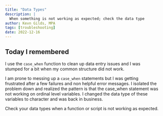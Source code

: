 ```yaml
---
title: "Data Types"
description: |
  When something is not working as expected; check the data type
author: Kevn Gilds, MPA
tags: [troubleshooting]
date: 2022-12-16
---
```


## Today  I remembered

I use the `case_when` function to clean up data entry issues and I was stumped for a bit when my common structure did not work.

I am prone to messing up a `case_when` statements but I was getting frustrated after a few failures and non helpful error messages. I isolated the problem down and realized the pattern is that the case_when statement was not working on ordinal level variables. I changed the data type of these variables to character and was back in business.

Check your data types when a function or script is not working as expected.
